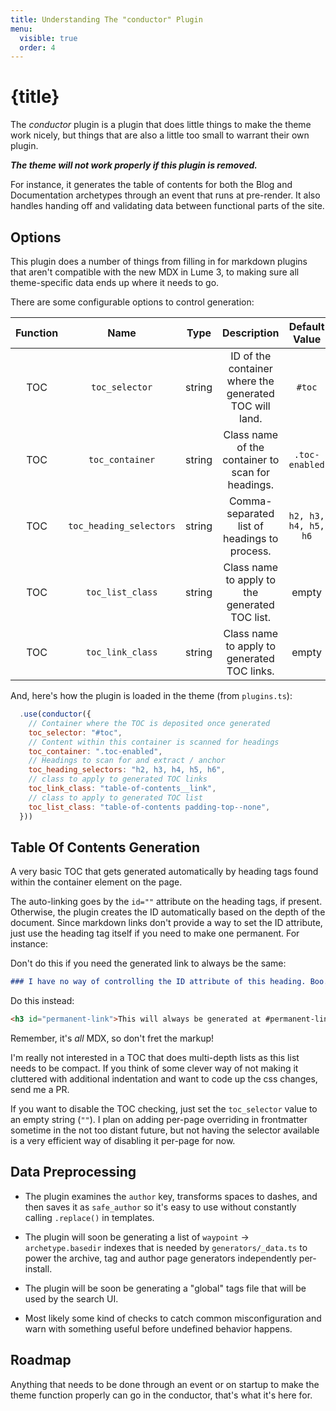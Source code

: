 ```yaml
---
title: Understanding The "conductor" Plugin
menu:
  visible: true
  order: 4
---
```


# {title}

The _conductor_ plugin is a plugin that does little things to make 
the theme work nicely, but things that are also a little too small
to warrant their own plugin.

***The theme will not work properly if this plugin is removed.***

For instance, it generates the table of contents for both the Blog
and Documentation archetypes through an event that runs at pre-render.
It also handles handing off and validating data between functional 
parts of the site.

## Options

This plugin does a number of things from filling in for markdown 
plugins that aren't compatible with the new MDX in Lume 3, to 
making sure all theme-specific data ends up where it needs to go.

There are some configurable options to control generation:

| Function | Name | Type | Description | Default Value | Configured Value |
|:-:|:-:|:-:|:-:|:-:|:-:|
| TOC | `toc_selector` | string | ID of the container where the generated TOC will land. | `#toc` | `#toc` |
| TOC | `toc_container` | string | Class name of the container to scan for headings. | `.toc-enabled` | `.toc-enabled` |
| TOC | `toc_heading_selectors` | string | Comma-separated list of headings to process. | `h2, h3, h4, h5, h6` | `h2, h3, h4, h5, h6` |
| TOC | `toc_list_class` | string | Class name to apply to the generated TOC list. | empty | `table-of-contents padding-top--none` |
| TOC | `toc_link_class` | string | Class name to apply to generated TOC links. | empty | `table-of-contents__link` |

And, here's how the plugin is loaded in the theme (from `plugins.ts`):

```js
  .use(conductor({
    // Container where the TOC is deposited once generated
    toc_selector: "#toc",
    // Content within this container is scanned for headings
    toc_container: ".toc-enabled",
    // Headings to scan for and extract / anchor 
    toc_heading_selectors: "h2, h3, h4, h5, h6",
    // class to apply to generated TOC links
    toc_link_class: "table-of-contents__link",
    // class to apply to generated TOC list
    toc_list_class: "table-of-contents padding-top--none",
  }))
```

## Table Of Contents Generation

A very basic TOC that gets generated automatically by heading tags found within the 
container element on the page. 

The auto-linking goes by the `id=""` attribute on the heading tags, if present. Otherwise,
the plugin creates the ID automatically based on the depth of the document. Since markdown 
links don't provide a way to set the ID attribute, just use the heading tag itself if 
you need to make one permanent. For instance:

Don't do this if you need the generated link to always be the same:

```md
### I have no way of controlling the ID attribute of this heading. Boo.
```

Do this instead:

```html
<h3 id="permanent-link">This will always be generated at #permanent-link</h3>
```

Remember, it's _all_ MDX, so don't fret the markup!

I'm really not interested in a TOC that does multi-depth lists as this list needs to be
compact. If you think of some clever way of not making it cluttered with additional
indentation and want to code up the css changes, send me a PR.

If you want to disable the TOC checking, just set the `toc_selector` value to an empty
string (`""`). I plan on adding per-page overriding in frontmatter sometime in the not 
too distant future, but not having the selector available is a very efficient way of 
disabling it per-page for now.

## Data Preprocessing

  - The plugin examines the `author` key, transforms spaces to dashes, 
    and then saves it as `safe_author` so it's easy to use without constantly 
    calling `.replace()` in templates.

  - The plugin will soon be generating a list of `waypoint` -> `archetype.basedir` indexes
    that is needed by `generators/_data.ts` to power the archive, tag and author page 
    generators independently per-install.

  - The plugin will be soon be generating a "global" tags file that will be used by the search 
    UI.

  - Most likely some kind of checks to catch common misconfiguration and warn with something 
    useful before undefined behavior happens.

## Roadmap

Anything that needs to be done through an event or on startup to make the theme
function properly can go in the conductor, that's what it's here for. 